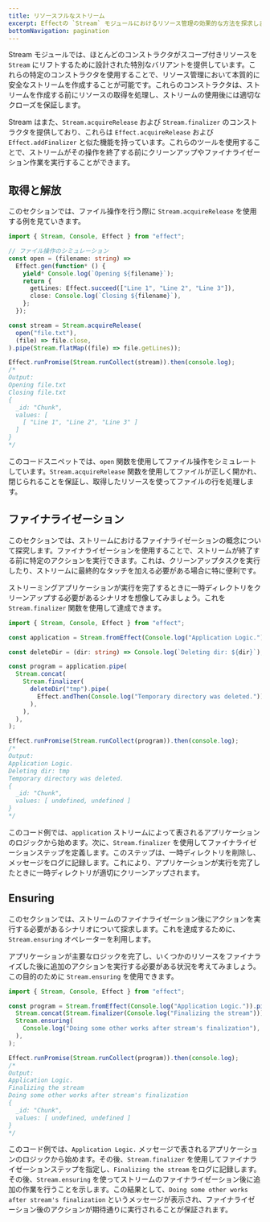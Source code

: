 ```yaml
---
title: リソースフルなストリーム
excerpt: Effectの `Stream` モジュールにおけるリソース管理の効果的な方法を探求します。スコープ付きリソースをリフトするためのコンストラクタを確認し、ストリーム内での安全な取得と解放を保証します。ファイル操作における `Stream.acquireRelease` の利用例、クリーンアップタスクのためのファイナライザー、およびファイナライザー後のアクションのための `ensuring` を示す例に飛び込みましょう。Effectを使ったストリーミングアプリケーションにおけるリソース管理の達人になりましょう。
bottomNavigation: pagination
---
```


Stream モジュールでは、ほとんどのコンストラクタがスコープ付きリソースを `Stream` にリフトするために設計された特別なバリアントを提供しています。これらの特定のコンストラクタを使用することで、リソース管理において本質的に安全なストリームを作成することが可能です。これらのコンストラクタは、ストリームを作成する前にリソースの取得を処理し、ストリームの使用後には適切なクローズを保証します。

Stream はまた、`Stream.acquireRelease` および `Stream.finalizer` のコンストラクタを提供しており、これらは `Effect.acquireRelease` および `Effect.addFinalizer` と似た機能を持っています。これらのツールを使用することで、ストリームがその操作を終了する前にクリーンアップやファイナライゼーション作業を実行することができます。

## 取得と解放

このセクションでは、ファイル操作を行う際に `Stream.acquireRelease` を使用する例を見ていきます。

```ts twoslash
import { Stream, Console, Effect } from "effect";

// ファイル操作のシミュレーション
const open = (filename: string) =>
  Effect.gen(function* () {
    yield* Console.log(`Opening ${filename}`);
    return {
      getLines: Effect.succeed(["Line 1", "Line 2", "Line 3"]),
      close: Console.log(`Closing ${filename}`),
    };
  });

const stream = Stream.acquireRelease(
  open("file.txt"),
  (file) => file.close,
).pipe(Stream.flatMap((file) => file.getLines));

Effect.runPromise(Stream.runCollect(stream)).then(console.log);
/*
Output:
Opening file.txt
Closing file.txt
{
  _id: "Chunk",
  values: [
    [ "Line 1", "Line 2", "Line 3" ]
  ]
}
*/
```

このコードスニペットでは、`open` 関数を使用してファイル操作をシミュレートしています。`Stream.acquireRelease` 関数を使用してファイルが正しく開かれ、閉じられることを保証し、取得したリソースを使ってファイルの行を処理します。

## ファイナライゼーション

このセクションでは、ストリームにおけるファイナライゼーションの概念について探究します。ファイナライゼーションを使用することで、ストリームが終了する前に特定のアクションを実行できます。これは、クリーンアップタスクを実行したり、ストリームに最終的なタッチを加える必要がある場合に特に便利です。

ストリーミングアプリケーションが実行を完了するときに一時ディレクトリをクリーンアップする必要があるシナリオを想像してみましょう。これを `Stream.finalizer` 関数を使用して達成できます。

```ts twoslash
import { Stream, Console, Effect } from "effect";

const application = Stream.fromEffect(Console.log("Application Logic."));

const deleteDir = (dir: string) => Console.log(`Deleting dir: ${dir}`);

const program = application.pipe(
  Stream.concat(
    Stream.finalizer(
      deleteDir("tmp").pipe(
        Effect.andThen(Console.log("Temporary directory was deleted.")),
      ),
    ),
  ),
);

Effect.runPromise(Stream.runCollect(program)).then(console.log);
/*
Output:
Application Logic.
Deleting dir: tmp
Temporary directory was deleted.
{
  _id: "Chunk",
  values: [ undefined, undefined ]
}
*/
```

このコード例では、`application` ストリームによって表されるアプリケーションのロジックから始めます。次に、`Stream.finalizer` を使用してファイナライゼーションステップを定義します。このステップは、一時ディレクトリを削除し、メッセージをログに記録します。これにより、アプリケーションが実行を完了したときに一時ディレクトリが適切にクリーンアップされます。

## Ensuring

このセクションでは、ストリームのファイナライゼーション後にアクションを実行する必要があるシナリオについて探求します。これを達成するために、`Stream.ensuring` オペレーターを利用します。

アプリケーションが主要なロジックを完了し、いくつかのリソースをファイナライズした後に追加のアクションを実行する必要がある状況を考えてみましょう。この目的のために `Stream.ensuring` を使用できます。

```ts twoslash
import { Stream, Console, Effect } from "effect";

const program = Stream.fromEffect(Console.log("Application Logic.")).pipe(
  Stream.concat(Stream.finalizer(Console.log("Finalizing the stream"))),
  Stream.ensuring(
    Console.log("Doing some other works after stream's finalization"),
  ),
);

Effect.runPromise(Stream.runCollect(program)).then(console.log);
/*
Output:
Application Logic.
Finalizing the stream
Doing some other works after stream's finalization
{
  _id: "Chunk",
  values: [ undefined, undefined ]
}
*/
```

このコード例では、`Application Logic.` メッセージで表されるアプリケーションのロジックから始めます。その後、`Stream.finalizer` を使用してファイナライゼーションステップを指定し、`Finalizing the stream` をログに記録します。その後、`Stream.ensuring` を使ってストリームのファイナライゼーション後に追加の作業を行うことを示します。この結果として、`Doing some other works after stream's finalization` というメッセージが表示され、ファイナライゼーション後のアクションが期待通りに実行されることが保証されます。

```

```
